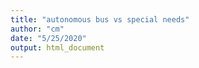 ```yaml
---
title: "autonomous bus vs special needs"
author: "cm"
date: "5/25/2020"
output: html_document
---
```

```r

```

